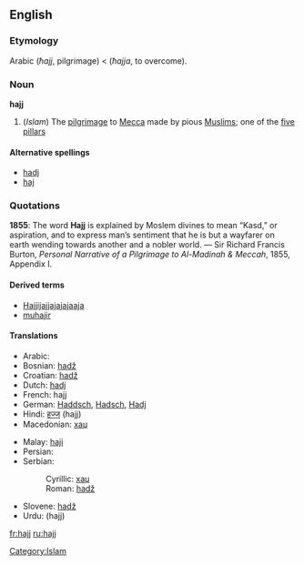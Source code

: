 ==English==
===Etymology===
Arabic {{ARchar|[[حج]]}} (''ħajj'', pilgrimage) < {{ARchar|[[حج]]}} (''ħajja'', to overcome).

===Noun===
{{wikipedia}}
'''hajj'''

#(''Islam'') The [[pilgrimage]] to [[Mecca]] made by pious [[Muslim]]s; one of the [[five pillars]]

====Alternative spellings====
*[[hadj]]
*[[haj]]

===Quotations===
'''1855''': The word '''Hajj''' is explained by Moslem divines to mean “Kasd,” or aspiration, and to express man’s sentiment that he is but a wayfarer on earth wending towards another and a nobler world. &mdash; Sir Richard Francis Burton, ''Personal Narrative of a Pilgrimage to Al-Madinah & Meccah'', 1855, Appendix I.

====Derived terms====
*[[Hajji]]jajjajajajaaja
*[[muhajir]]

====Translations====
{{top}}
*Arabic: {{ARchar|[[حج]]}} {{Unicode|(ħajj)}} {{m}}
*Bosnian: [[hadž]] {{m}}
*Croatian: [[hadž]] {{m}}
*Dutch: [[hadj]] {{m}}
*French: hajj {{m}}
*German: [[Haddsch]], [[Hadsch]], [[Hadj]] {{m}}
*Hindi: [[हज्ज]] (hajj) {{m}}
*Macedonian: [[хаџ]] {{m}}
{{mid}}
*Malay: [[haji]]
*Persian: {{FAchar|[[حج]]}} {{Unicode|(ħajj)}} {{m}}
*Serbian:
*:Cyrillic: [[хаџ#Serbian|хаџ]] {{m}}
*:Roman: [[hadž#Serbian|hadž]] {{m}}
*Slovene: [[hadž]] {{m}}
*Urdu: {{URchar|[[حج]]}} (hajj) {{m}}
{{bottom}}

[[Category:Islam]]

[[fr:hajj]]
[[ru:hajj]]